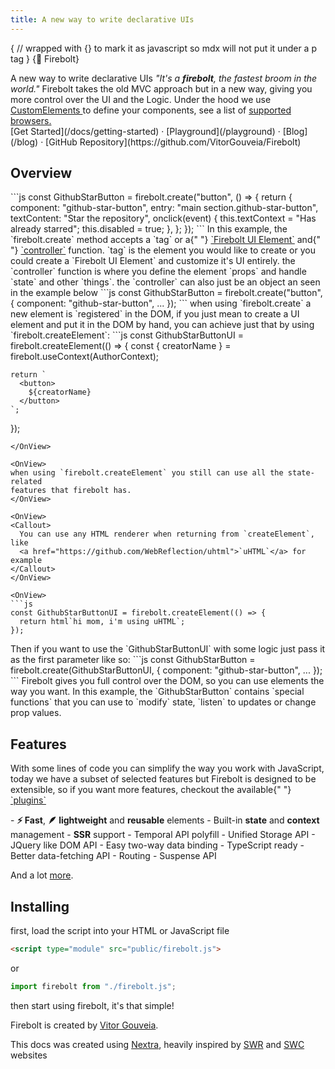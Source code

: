 ```yaml
---
title: A new way to write declarative UIs
---
```



{
// wrapped with {} to mark it as javascript so mdx will not put it under a p tag
}
{<Heading>🧹 Firebolt</Heading>}

<Bleed>
  <Description>A new way to write declarative UIs</Description>
</Bleed>

<Bleed>
  <Features />
</Bleed>
<motion.div
  initial={{ opacity: 0 }}
  animate={{ opacity: 1 }}
  transition={{ duration: 0.75, delay: 3 }}
>
  <Callout emoji="🧹">
    <i>
      "It's a <strong>firebolt</strong>, the fastest broom in the world."
    </i>
  </Callout>
</motion.div>

<OnView>
  Firebolt takes the old MVC approach but in a new way, giving you more control
  over the UI and the Logic. Under the hood we use
  <a href="https://developer.mozilla.org/en-US/docs/Web/Web_Components/Using_custom_elements">
    CustomElements
  </a>
  to define your components, see a list of
  <a href="/docs/supported-browsers">supported browsers.</a>
</OnView>

<OnView>
  <div className="mt-12 mb-20 text-center">
    [Get Started](/docs/getting-started) · [Playground](/playground) ·
    [Blog](/blog) · [GitHub
    Repository](https://github.com/VitorGouveia/Firebolt)
  </div>
</OnView>

<OnView>
  <h2>Overview</h2>
</OnView>

<OnView>
  ```js
  const GithubStarButton = firebolt.create("button", () => {
    return {
      component: "github-star-button",
      entry: "main section.github-star-button",
      textContent: "Star the repository",
      onclick(event) {
        this.textContext = "Has already starred";
        this.disabled = true;
      },
    };
  });
  ```
</OnView>

<OnView>
  In this example, the `firebolt.create` method accepts a `tag` or a{" "}
  <a href="docs/firebolt-elements">`Firebolt UI Element`</a> and{" "}
  <a href="docs/controllers">`controller`</a> function. `tag` is the element you
  would like to create or you could create a `Firebolt UI Element` and customize
  it's UI entirely. the `controller` function is where you define the element
  `props` and handle `state` and other `things`.
</OnView>

<OnView>
  <Callout>
    the `controller` can also just be an object an seen in the example below
  </Callout>
</OnView>

<OnView>
  ```js
  const GithubStarButton = firebolt.create("button", {
    component: "github-star-button",
    ...<your props>
  });
  ```
</OnView>

<OnView>
  when using `firebolt.create` a new element is `registered` in the DOM, if you
  just mean to create a UI element and put it in the DOM by hand, you can
  achieve just that by using `firebolt.createElement`:
</OnView>

<OnView>
  ```js
  const GithubStarButtonUI = firebolt.createElement(() => {
    const { creatorName } = firebolt.useContext(AuthorContext);
  
    return `
      <button>
        ${creatorName}
      </button>
    `;
  });
  ```
</OnView>

<OnView>
  when using `firebolt.createElement` you still can use all the state-related
  features that firebolt has.
</OnView>

<OnView>
  <Callout>
    You can use any HTML renderer when returning from `createElement`, like
    <a href="https://github.com/WebReflection/uhtml">`uHTML`</a> for example
  </Callout>
</OnView>

<OnView>
  ```js
  const GithubStarButtonUI = firebolt.createElement(() => {
    return html`hi mom, i'm using uHTML`;
  });
  ```
</OnView>

<OnView>
  Then if you want to use the `GithubStarButtonUI` with some logic just pass it
  as the first parameter like so:
</OnView>

<OnView>
  ```js
  const GithubStarButton = firebolt.create(GithubStarButtonUI, {
    component: "github-star-button",
    ...<your props>
  });
  ```
</OnView>

<OnView>
  Firebolt gives you full control over the DOM, so you can use elements the way
  you want. In this example, the `GithubStarButton` contains `special functions`
  that you can use to `modify` state, `listen` to updates or change prop values.
</OnView>

<OnView>
  <h2>Features</h2>
</OnView>

<OnView>
  With some lines of code you can simplify the way you work with JavaScript,
  today we have a subset of selected features but Firebolt is designed to be
  extensible, so if you want more features, checkout the available{" "}
  <a href="plugins">`plugins`</a>
</OnView>

<OnView>- **⚡ Fast**, **🪶 lightweight** and **reusable** elements</OnView>
<OnView>- Built-in **state** and **context** management</OnView>
<OnView>- **SSR** support</OnView>
<OnView>- Temporal API polyfill</OnView>
<OnView>- Unified Storage API</OnView>
<OnView>- JQuery like DOM API</OnView>
<OnView>- Easy two-way data binding</OnView>
<OnView>- TypeScript ready</OnView>
<OnView>- Better data-fetching API</OnView>
<OnView>- Routing</OnView>
<OnView>- Suspense API</OnView>

<OnView>And a lot [more](/docs/getting-started).</OnView>

<OnView>
  <h2>Installing</h2>
</OnView>

first, load the script into your HTML or JavaScript file

```html
<script type="module" src="public/firebolt.js">
```

or

```js
import firebolt from "./firebolt.js";
```

then start using firebolt, it's that simple!

Firebolt is created by [Vitor Gouveia](https://github.com/vitorGouveia).

This docs was created using [Nextra](https://nextra.vercel.app), heavily inspired by <a href="https://swr.vercel.app">SWR</a> and <a href="https://swc.rs">SWC</a> websites
